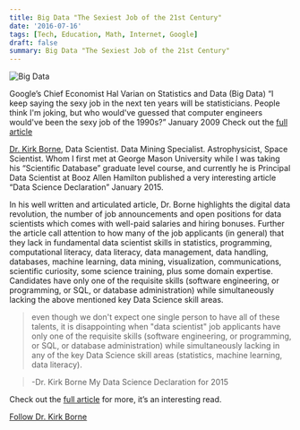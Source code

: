 ```yaml
---
title: Big Data "The Sexiest Job of the 21st Century"
date: '2016-07-16'
tags: [Tech, Education, Math, Internet, Google]
draft: false
summary: Big Data "The Sexiest Job of the 21st Century"
---
```


<img className="inline" src="/static/images/Blog/big_data.jpg" alt="Big Data" />

Google’s Chief Economist Hal Varian on Statistics and Data (Big Data)
“I keep saying the sexy job in the next ten years will be statisticians. People think I'm joking, but who would've guessed that computer engineers would've been the sexy job of the 1990s?” January 2009
Check out the [full article](http://www.mckinseyquarterly.com/Hal_Varian_on_how_the_Web_challenges_managers_2286)

[Dr. Kirk Borne](http://kirkborne.net/), Data Scientist. Data Mining Specialist. Astrophysicist, Space Scientist. Whom I first met at George Mason University while I was taking his “Scientific Database” graduate level course, and currently he is Principal Data Scientist at Booz Allen Hamilton published a very interesting article “Data Science Declaration” January 2015.

In his well written and articulated article, Dr. Borne highlights the digital data revolution, the number of job announcements and open positions for data scientists which comes with well-paid salaries and hiring bonuses. Further the article call attention to how many of the job applicants (in general) that they lack in fundamental data scientist skills in statistics, programming, computational literacy, data literacy, data management, data handling, databases, machine learning, data mining, visualization, communications, scientific curiosity, some science training, plus some domain expertise. Candidates have only one of the requisite skills (software engineering, or programming, or SQL, or database administration) while simultaneously lacking the above mentioned key Data Science skill areas.

> even though we don't expect one single person to have all of these talents, it is disappointing when "data scientist" job applicants have only one of the requisite skills (software engineering, or programming, or SQL, or database administration) while simultaneously lacking in any of the key Data Science skill areas (statistics, machine learning, data literacy).

> -Dr. Kirk Borne My Data Science Declaration for 2015

Check out the [full article](http://rocketdatascience.org/?p=169) for more, it’s an interesting read.

[Follow Dr. Kirk Borne](https://twitter.com/KirkDBorne)
